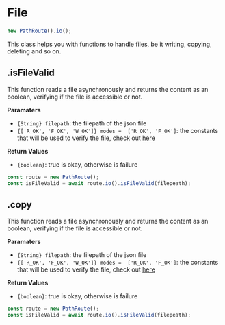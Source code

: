 # File

```ts
new PathRoute().io();
```

This class helps you with functions to handle files, be it writing, copying, deleting and so on.

## .isFileValid

This function reads a file asynchronously and returns the content as an boolean, verifying
if the file is accessible or not.

**Paramaters**

-   `{String} filepath`: the filepath of the json file
-   `{['R_OK', 'F_OK', 'W_OK']} modes =  ['R_OK', 'F_OK']`: the constants that will be used to verify the file, check out [here](https://nodejs.org/dist/latest-v10.x/docs/api/fs.html#fs_fspromises_access_path_mode)

**Return Values**

-   `{boolean}`: true is okay, otherwise is failure

```ts
const route = new PathRoute();
const isFileValid = await route.io().isFileValid(filepeath);
```

## .copy

This function reads a file asynchronously and returns the content as an boolean, verifying
if the file is accessible or not.

**Paramaters**

-   `{String} filepath`: the filepath of the json file
-   `{['R_OK', 'F_OK', 'W_OK']} modes =  ['R_OK', 'F_OK']`: the constants that will be used to verify the file, check out [here](https://nodejs.org/dist/latest-v10.x/docs/api/fs.html#fs_fspromises_access_path_mode)

**Return Values**

-   `{boolean}`: true is okay, otherwise is failure

```ts
const route = new PathRoute();
const isFileValid = await route.io().isFileValid(filepeath);
```
